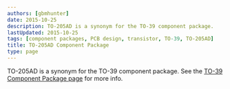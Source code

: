 ```yaml
---
authors: [gbmhunter]
date: 2015-10-25
description: TO-205AD is a synonym for the TO-39 component package.
lastUpdated: 2015-10-25
tags: [component packages, PCB design, transistor, TO-39, TO-205AD]
title: TO-205AD Component Package
type: page
---
```


TO-205AD is a synonym for the TO-39 component package. See the [TO-39 Component Package page](/pcb-design/component-packages/to-39-component-package) for more info.
